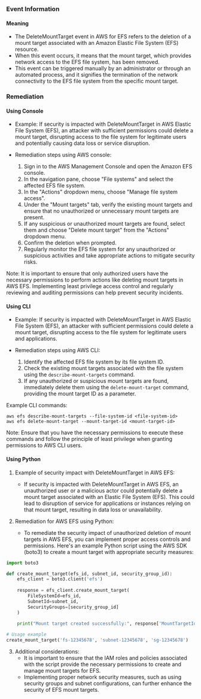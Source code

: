 
### Event Information

#### Meaning

- The DeleteMountTarget event in AWS for EFS refers to the deletion of a mount target associated with an Amazon Elastic File System (EFS) resource.
- When this event occurs, it means that the mount target, which provides network access to the EFS file system, has been removed.
- This event can be triggered manually by an administrator or through an automated process, and it signifies the termination of the network connectivity to the EFS file system from the specific mount target.

### Remediation

#### Using Console

- Example: If security is impacted with DeleteMountTarget in AWS Elastic File System (EFS), an attacker with sufficient permissions could delete a mount target, disrupting access to the file system for legitimate users and potentially causing data loss or service disruption.

- Remediation steps using AWS console:
  1. Sign in to the AWS Management Console and open the Amazon EFS console.
  2. In the navigation pane, choose "File systems" and select the affected EFS file system.
  3. In the "Actions" dropdown menu, choose "Manage file system access".
  4. Under the "Mount targets" tab, verify the existing mount targets and ensure that no unauthorized or unnecessary mount targets are present.
  5. If any suspicious or unauthorized mount targets are found, select them and choose "Delete mount target" from the "Actions" dropdown menu.
  6. Confirm the deletion when prompted.
  7. Regularly monitor the EFS file system for any unauthorized or suspicious activities and take appropriate actions to mitigate security risks.

Note: It is important to ensure that only authorized users have the necessary permissions to perform actions like deleting mount targets in AWS EFS. Implementing least privilege access control and regularly reviewing and auditing permissions can help prevent security incidents.

#### Using CLI

- Example: If security is impacted with DeleteMountTarget in AWS Elastic File System (EFS), an attacker with sufficient permissions could delete a mount target, disrupting access to the file system for legitimate users and applications.

- Remediation steps using AWS CLI:
  1. Identify the affected EFS file system by its file system ID.
  2. Check the existing mount targets associated with the file system using the `describe-mount-targets` command.
  3. If any unauthorized or suspicious mount targets are found, immediately delete them using the `delete-mount-target` command, providing the mount target ID as a parameter.

Example CLI commands:
```
aws efs describe-mount-targets --file-system-id <file-system-id>
aws efs delete-mount-target --mount-target-id <mount-target-id>
```

Note: Ensure that you have the necessary permissions to execute these commands and follow the principle of least privilege when granting permissions to AWS CLI users.

#### Using Python

1. Example of security impact with DeleteMountTarget in AWS EFS:
   - If security is impacted with DeleteMountTarget in AWS EFS, an unauthorized user or a malicious actor could potentially delete a mount target associated with an Elastic File System (EFS). This could lead to disruption of service for applications or instances relying on that mount target, resulting in data loss or unavailability.

2. Remediation for AWS EFS using Python:
   - To remediate the security impact of unauthorized deletion of mount targets in AWS EFS, you can implement proper access controls and permissions. Here's an example Python script using the AWS SDK (boto3) to create a mount target with appropriate security measures:

```python
import boto3

def create_mount_target(efs_id, subnet_id, security_group_id):
    efs_client = boto3.client('efs')
    
    response = efs_client.create_mount_target(
        FileSystemId=efs_id,
        SubnetId=subnet_id,
        SecurityGroups=[security_group_id]
    )
    
    print("Mount target created successfully:", response['MountTargetId'])

# Usage example
create_mount_target('fs-12345678', 'subnet-12345678', 'sg-12345678')
```

3. Additional considerations:
   - It is important to ensure that the IAM roles and policies associated with the script provide the necessary permissions to create and manage mount targets for EFS.
   - Implementing proper network security measures, such as using security groups and subnet configurations, can further enhance the security of EFS mount targets.

